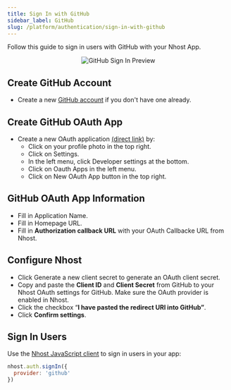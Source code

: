 ```yaml
---
title: Sign In with GitHub
sidebar_label: GitHub
slug: /platform/authentication/sign-in-with-github
---
```


Follow this guide to sign in users with GitHub with your Nhost App.

<p align="center">
  <img
    alt="GitHub Sign In Preview"
    src="/img/social-providers/github-preview.svg"
    width={480}
    height={267}
  />
</p>

## Create GitHub Account

- Create a new [GitHub account](https://github.com/signup) if you don't have one already.

## Create GitHub OAuth App

- Create a new OAuth application [(direct link)](https://github.com/settings/applications/new) by:
  - Click on your profile photo in the top right.
  - Click on Settings.
  - In the left menu, click Developer settings at the bottom.
  - Click on Oauth Apps in the left menu.
  - Click on New OAuth App button in the top right.

## GitHub OAuth App Information

- Fill in Application Name.
- Fill in Homepage URL.
- Fill in **Authorization callback URL** with your OAuth Callbacke URL from Nhost.

## Configure Nhost

- Click Generate a new client secret to generate an OAuth client secret.
- Copy and paste the **Client ID** and **Client Secret** from GitHub to your Nhost OAuth settings for GitHub. Make sure the OAuth provider is enabled in Nhost.
- Click the checkbox “**I have pasted the redirect URI into GitHub”**.
- Click **Confirm settings**.

## Sign In Users

Use the [Nhost JavaScript client](/reference/javascript) to sign in users in your app:

```js
nhost.auth.signIn({
  provider: 'github'
})
```
